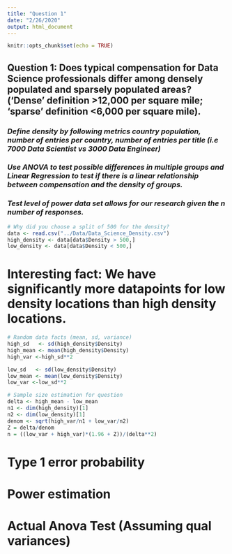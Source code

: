 ---
title: "Question 1"
date: "2/26/2020"
output: html_document
---

```{r setup, include=FALSE}
knitr::opts_chunk$set(echo = TRUE)
```

## **Question 1: Does typical compensation for Data Science professionals differ among densely populated and sparsely populated areas? (‘Dense’ definition >12,000 per square mile; ‘sparse’ definition <6,000 per square mile). **

### *Define density by following metrics country population, number of entries per country, number of entries per title (i.e 7000 Data Scientist vs 3000 Data Engineer)*

### *Use ANOVA to test possible differences in multiple groups and Linear Regression to test if there is a linear relationship between compensation and the density of groups. *

### *Test level of power data set allows for our research given the n number of responses.*

```{r}
# Why did you choose a split of 500 for the density?
data <- read.csv("../Data/Data_Science_Density.csv")
high_density <- data[data$Density > 500,]
low_density <- data[data$Density < 500,]
```

# Interesting fact: We have significantly more datapoints for low density locations than high density locations.

```{r}
# Random data facts (mean, sd, variance)
high_sd   <- sd(high_density$Density)
high_mean <- mean(high_density$Density)
high_var <-high_sd**2

low_sd   <- sd(low_density$Density)
low_mean <- mean(low_density$Density)
low_var <-low_sd**2
```

```{r}
# Sample size estimation for question
delta <- high_mean - low_mean
n1 <- dim(high_density)[1]
n2 <- dim(low_density)[1]
denom <- sqrt(high_var/n1 + low_var/n2)
Z = delta/denom
n = ((low_var + high_var)*(1.96 + Z))/(delta**2)
```



# Type 1 error probability 
# Power estimation
# Actual Anova Test (Assuming qual variances)
